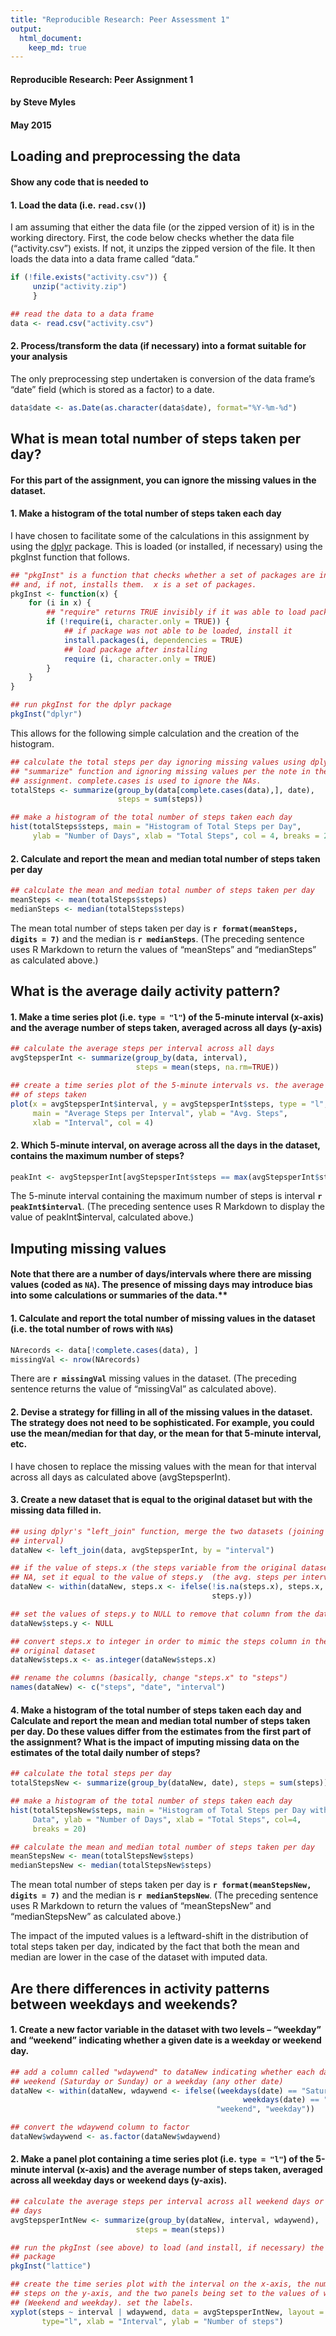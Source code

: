 ```yaml
---
title: "Reproducible Research: Peer Assessment 1"
output: 
  html_document:
    keep_md: true
---
```


#### Reproducible Research: Peer Assignment 1
#### by Steve Myles
#### May 2015


## Loading and preprocessing the data

#### Show any code that is needed to

#### 1. Load the data (i.e. `read.csv()`)


I am assuming that either the data file (or the zipped version of it) is in 
the working directory.  First, the code below checks whether the data file
("activity.csv") exists.  If not, it unzips the zipped version of the file. 
It then loads the data into a data frame called "data."


```r
if (!file.exists("activity.csv")) {
     unzip("activity.zip")     
     }

## read the data to a data frame
data <- read.csv("activity.csv")
```


#### 2. Process/transform the data (if necessary) into a format suitable for your analysis


The only preprocessing step undertaken is conversion of the data frame's "date"
field (which is stored as a factor) to a date.


```r
data$date <- as.Date(as.character(data$date), format="%Y-%m-%d")
```


## What is mean total number of steps taken per day?

#### For this part of the assignment, you can ignore the missing values in the dataset.

#### 1. Make a histogram of the total number of steps taken each day


I have chosen to facilitate some of the calculations in this assignment by 
using the  [dplyr](http://cran.rstudio.com/web/packages/dplyr/) package. This
is loaded (or installed, if necessary) using the pkgInst function that follows.


```r
## "pkgInst" is a function that checks whether a set of packages are installed
## and, if not, installs them.  x is a set of packages.
pkgInst <- function(x) {
    for (i in x) {
        ## "require" returns TRUE invisibly if it was able to load package
        if (!require(i, character.only = TRUE)) {
            ## if package was not able to be loaded, install it
            install.packages(i, dependencies = TRUE)
            ## load package after installing
            require (i, character.only = TRUE)
        }
    }
}

## run pkgInst for the dplyr package
pkgInst("dplyr")

```


This allows for the following simple calculation and the creation of the
histogram.


```r
## calculate the total steps per day ignoring missing values using dplyr's
## "summarize" function and ignoring missing values per the note in the
## assignment. complete.cases is used to ignore the NAs.
totalSteps <- summarize(group_by(data[complete.cases(data),], date),
                        steps = sum(steps))

## make a histogram of the total number of steps taken each day
hist(totalSteps$steps, main = "Histogram of Total Steps per Day", 
     ylab = "Number of Days", xlab = "Total Steps", col = 4, breaks = 20)

```


#### 2. Calculate and report the **mean** and **median** total number of steps taken per day


```r
## calculate the mean and median total number of steps taken per day
meanSteps <- mean(totalSteps$steps)
medianSteps <- median(totalSteps$steps)
```


The mean total number of steps taken per day is **`r format(meanSteps,
digits = 7)`** and the median is **`r medianSteps`**.  (The preceding sentence
uses R Markdown to return the values of "meanSteps" and "medianSteps" as
calculated above.)


## What is the average daily activity pattern?

#### 1. Make a time series plot (i.e. `type = "l"`) of the 5-minute interval (x-axis) and the average number of steps taken, averaged across all days (y-axis)


```r
## calculate the average steps per interval across all days
avgStepsperInt <- summarize(group_by(data, interval), 
                            steps = mean(steps, na.rm=TRUE))

## create a time series plot of the 5-minute intervals vs. the average number
## of steps taken
plot(x = avgStepsperInt$interval, y = avgStepsperInt$steps, type = "l",
     main = "Average Steps per Interval", ylab = "Avg. Steps", 
     xlab = "Interval", col = 4)
```


#### 2. Which 5-minute interval, on average across all the days in the dataset, contains the maximum number of steps?


```r
peakInt <- avgStepsperInt[avgStepsperInt$steps == max(avgStepsperInt$steps), ]
```


The 5-minute interval containing the maximum number of steps is interval
**`r peakInt$interval`**.  (The preceding sentence uses R Markdown to display
the value of peakInt$interval, calculated above.)


## Imputing missing values

#### Note that there are a number of days/intervals where there are missing  values (coded as `NA`). The presence of missing days may introduce bias into some calculations or summaries of the data.**

#### 1. Calculate and report the total number of missing values in the dataset (i.e. the total number of rows with `NA`s)


```r
NArecords <- data[!complete.cases(data), ]
missingVal <- nrow(NArecords)
```


There are **`r missingVal`** missing values in the dataset. (The preceding
sentence returns the value of "missingVal" as calculated above).


#### 2. Devise a strategy for filling in all of the missing values in the dataset. The strategy does not need to be sophisticated. For example, you could use the mean/median for that day, or the mean for that 5-minute interval, etc.


I have chosen to replace the missing values with the mean for that interval 
across all days as calculated above (avgStepsperInt).


#### 3. Create a new dataset that is equal to the original dataset but with the missing data filled in.


```r
## using dplyr's "left_join" function, merge the two datasets (joining on
## interval)
dataNew <- left_join(data, avgStepsperInt, by = "interval")

## if the value of steps.x (the steps variable from the original dataset) is 
## NA, set it equal to the value of steps.y  (the avg. steps per interval) 
dataNew <- within(dataNew, steps.x <- ifelse(!is.na(steps.x), steps.x, 
                                             steps.y))

## set the values of steps.y to NULL to remove that column from the data frame
dataNew$steps.y <- NULL

## convert steps.x to integer in order to mimic the steps column in the
## original dataset
dataNew$steps.x <- as.integer(dataNew$steps.x)

## rename the columns (basically, change "steps.x" to "steps")
names(dataNew) <- c("steps", "date", "interval")

```


#### 4. Make a histogram of the total number of steps taken each day and Calculate and report the **mean** and **median** total number of steps taken per day. Do these values differ from the estimates from the first part of the assignment? What is the impact of imputing missing data on the estimates of the total daily number of steps?


```r
## calculate the total steps per day
totalStepsNew <- summarize(group_by(dataNew, date), steps = sum(steps))

## make a histogram of the total number of steps taken each day
hist(totalStepsNew$steps, main = "Histogram of Total Steps per Day with Imputed
     Data", ylab = "Number of Days", xlab = "Total Steps", col=4, 
     breaks = 20)

## calculate the mean and median total number of steps taken per day
meanStepsNew <- mean(totalStepsNew$steps)
medianStepsNew <- median(totalStepsNew$steps)
```


The mean total number of steps taken per day is **`r format(meanStepsNew,
digits = 7)`** and the median is **`r medianStepsNew`**.  (The preceding
sentence uses R Markdown to return the values of "meanStepsNew" and 
"medianStepsNew" as calculated above.)

The impact of the imputed values is a leftward-shift in the distribution of 
total steps taken per day, indicated by the fact that both the mean and median
are lower in the case of the dataset with imputed data.


## Are there differences in activity patterns between weekdays and weekends?

#### 1. Create a new factor variable in the dataset with two levels -- "weekday" and "weekend" indicating whether a given date is a weekday or weekend day.


```r
## add a column called "wdaywend" to dataNew indicating whether each date is a
## weekend (Saturday or Sunday) or a weekday (any other date)
dataNew <- within(dataNew, wdaywend <- ifelse((weekdays(date) == "Saturday" | 
                                                    weekdays(date) == "Sunday"),
                                              "weekend", "weekday"))

## convert the wdaywend column to factor
dataNew$wdaywend <- as.factor(dataNew$wdaywend)

```


#### 2. Make a panel plot containing a time series plot (i.e. `type = "l"`) of the 5-minute interval (x-axis) and the average number of steps taken, averaged  across all weekday days or weekend days (y-axis).


```r
## calculate the average steps per interval across all weekend days or weekday
## days
avgStepsperIntNew <- summarize(group_by(dataNew, interval, wdaywend), 
                            steps = mean(steps))

## run the pkgInst (see above) to load (and install, if necessary) the lattice
## package
pkgInst("lattice")

## create the time series plot with the interval on the x-axis, the number of 
## steps on the y-axis, and the two panels being set to the values of wdaywend
## (Weekend and weekday). set the labels.
xyplot(steps ~ interval | wdaywend, data = avgStepsperIntNew, layout = c(1,2),
       type="l", xlab = "Interval", ylab = "Number of steps")
```